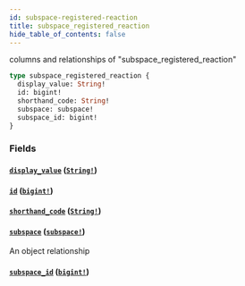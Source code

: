 ```yaml
---
id: subspace-registered-reaction
title: subspace_registered_reaction
hide_table_of_contents: false
---
```



columns and relationships of "subspace_registered_reaction"

```graphql
type subspace_registered_reaction {
  display_value: String!
  id: bigint!
  shorthand_code: String!
  subspace: subspace!
  subspace_id: bigint!
}
```


### Fields

#### [`display_value`](#) ([`String!`](../scalars/string))




#### [`id`](#) ([`bigint!`](../scalars/bigint))




#### [`shorthand_code`](#) ([`String!`](../scalars/string))




#### [`subspace`](#) ([`subspace!`](../objects/subspace))

An object relationship


#### [`subspace_id`](#) ([`bigint!`](../scalars/bigint))






